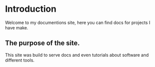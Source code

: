 # Introduction
 
Welcome to my documentions site, here you can find docs for projects I have make.

## The purpose of the site.

This site was build to serve docs and even tutorials about software and different tools. 


